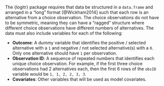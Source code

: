 The {logitr} package requires that data be structured in a  `data.frame` and arranged in a "long" format [@Wickham2014] such that each row is an alternative from a choice observation. The choice observations do not have to be symmetric, meaning they can have a "ragged" structure where different choice observations have different numbers of alternatives. The data must also include variables for each of the following:

- **Outcome**: A dummy variable that identifies the positive / selected alternative with a `1` and negative / not selected alternative(s) with a `0`. Only one alternative should have `1` per observation.
- **Observation ID**: A sequence of repeated numbers that identifies each unique choice observation. For example, if the first three choice observations had 2 alternatives each, then the first 6 rows of the `obsID` variable would be `1, 1, 2, 2, 3, 3`.
- **Covariates**: Other variables that will be used as model covariates.
